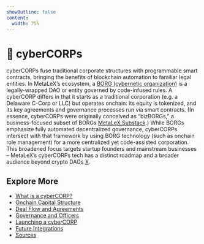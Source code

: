 ```yaml
---
showOutline: false
content:
  width: 75%
---
```


# 🏢 cyberCORPs

cyberCORPs fuse traditional corporate structures with programmable smart contracts, bringing the benefits of blockchain automation to familiar legal entities. In MetaLeX’s ecosystem, a [BORG (cybernetic organization)](/borg/what-is-a-BORG) is a legally-wrapped DAO or entity governed by code-infused rules. A cyberCORP differs in that it starts as a traditional corporation (e.g. a Delaware C-Corp or LLC) but operates onchain: its equity is tokenized, and its key agreements and governance processes run via smart contracts. (In essence, cyberCORPs were originally conceived as “bizBORGs,” a business-focused subset of BORGs [MetaLeX Substack](https://metalex.substack.com).) While BORGs emphasize fully automated decentralized governance, cyberCORPs intersect with that framework by using BORG technology (such as onchain role management) for a more centralized yet code-assisted corporation. This broadened focus targets startup founders and mainstream businesses – MetaLeX’s cyberCORPs tech has a distinct roadmap and a broader audience beyond crypto DAOs [X](https://x.com).


## Explore More

- [What is a cyberCORP?](/cybercorps/what-is-a-cyberCORP)
- [Onchain Capital Structure](/cybercorps/onchain-capital-structure)
- [Deal Flow and Agreements](/cybercorps/deal-flow-and-agreements)
- [Governance and Officers](/cybercorps/governance-and-officers)
- [Launching a cyberCORP](/cybercorps/launching-a-cybercorp)
- [Future Integrations](/cybercorps/future-integrations)
- [Sources](/cybercorps/sources)

